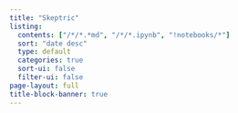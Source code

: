 ```yaml
---
title: "Skeptric"
listing:
  contents: ["/*/*.*md", "/*/*.ipynb", "!notebooks/*"]
  sort: "date desc"
  type: default
  categories: true
  sort-ui: false
  filter-ui: false
page-layout: full
title-block-banner: true
---
```

